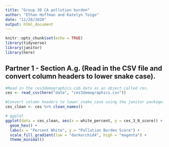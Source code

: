 ```yaml
---
title: "Group 38 CA pollution burden"
author: "Ethan Hoffman and Katelyn Toigo"
date: "11/28/2020"
output: html_document
---
```


```r
knitr::opts_chunk$set(echo = TRUE)
library(tidyverse)
library(janitor)
library(here)
```

## Partner 1 - Section A.g. (Read in the CSV file and convert column headers to lower snake case).
```r
#Read in the ces3demographics.csb data as an object called ces.
ces <- read_csv(here("data", "ces3demographics.csv"))

#Convert column headers to lower_snake_case using the janitor package.
ces_clean <- ces %>% clean_names()
```

```r
# ggplot
ggplot(data = ces_clean, aes(x = white_percent, y = ces_3_0_score)) +
  geom_hex() +
  labs(x = "Percent White", y = "Pollution Burden Score") +
  scale_fill_gradient(low = "darkorchid4", high = "magenta") +
  theme_minimal()
```

